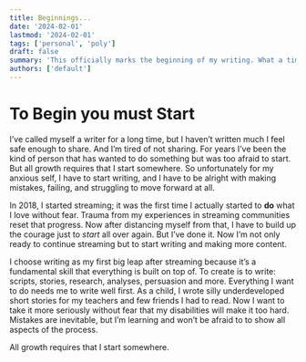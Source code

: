```yaml
---
title: Beginnings...
date: '2024-02-01'
lastmod: '2024-02-01'
tags: ['personal', 'poly']
draft: false
summary: 'This officially marks the beginning of my writing. What a time to be alive.'
authors: ['default']
---
```


# To Begin you must Start

I’ve called myself a writer for a long time, but I haven’t written much I feel safe enough to share. And I’m tired of not sharing. For years I’ve been the kind of person that has wanted to do something but was too afraid to start. But all growth requires that I start somewhere. So unfortunately for my anxious self, I have to start writing, and I have to be alright with making mistakes, failing, and struggling to move forward at all.

In 2018, I started streaming; it was the first time I actually started to **do** what I love without fear. Trauma from my experiences in streaming communities reset that progress. Now after distancing myself from that, I have to build up the courage just to *start* all over again. But I’ve done it. Now I’m not only ready to continue streaming but to start writing and making more content.

I choose writing as my first big leap after streaming because it’s a fundamental skill that everything is built on top of. To create is to write: scripts, stories, research, analyses, persuasion and more. Everything I want to do needs me to write well first. As a child, I wrote silly underdeveloped short stories for my teachers and few friends I had to read. Now I want to take it more seriously without fear that my disabilities will make it too hard. Mistakes are inevitable, but I’m learning and won’t be afraid to to show all aspects of the process.

All growth requires that I start somewhere.


